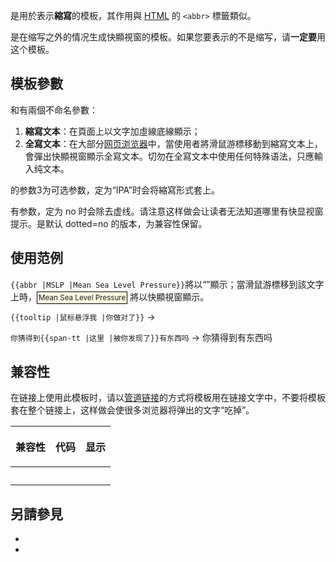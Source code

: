 {{NoteTA
|G1 = IT
|G2 = MediaWiki
}}
{{Documentation subpage}}
{{High-risk|750,000+}}
<!-- 在本行下編輯模板說明 -->
{{tlx|Abbr}}是用於表示'''縮寫'''的模板，其作用與 [[HTML]] 的 <code><nowiki><abbr></nowiki></code> 標籤類似。

{{tlx|Tooltip}}是在缩写之外的情况生成快顯視窗的模板。如果您要表示的不是缩写，请'''一定要'''用这个模板。

==模板參數==
{{tlx|Abbr}}和{{tlx|Tooltip}}有兩個不命名參數：
# '''縮寫文本'''：在頁面上以文字加虛線底線顯示；
# '''全寫文本'''：在大部分[[网页浏览器]]中，當使用者將滑鼠游標移動到縮寫文本上，會彈出快顯視窗顯示全寫文本。切勿在全寫文本中使用任何特殊语法，只應輸入纯文本。

{{tlx|Abbr}}的参数3为可选参数，定为“IPA”时会将縮寫形式套上{{tlx|IPA}}。

{{tlx|Tooltip}}有{{code|dotted}}参数，定为 no 时会除去虚线。请注意这样做会让读者无法知道哪里有快显视窗提示。{{tlx|Span-tt}}是{{tlx|Tooltip}}默认 dotted=no 的版本，为兼容性保留。

==使用范例==
<code><nowiki>{{abbr |MSLP |Mean Sea Level Pressure}}</nowiki></code>將以“{{abbr |MSLP |Mean Sea Level Pressure}}”顯示；當滑鼠游標移到該文字上時，<small><span style="border: black 1px solid;padding:2px;background-color:#fffbe1;">Mean Sea Level Pressure</span></small> 將以快顯視窗顯示。

<code><nowiki>{{tooltip |鼠标悬浮我 |你做对了}}</nowiki></code> → {{tooltip |鼠标悬浮我 |你做对了}}

<code><nowiki>你猜得到{{span-tt |这里 |被你发现了}}有东西吗</nowiki></code> → 你猜得到{{span-tt |这里 |被你发现了}}有东西吗

==兼容性==
在链接上使用此模板时，请以[[Wikipedia:管道連結|管道链接]]的方式将模板用在链接文字中，不要将模板套在整个链接上，这样做会使很多浏览器将弹出的文字“吃掉”。

{|class="wikitable"
!兼容性
!代码
!显示
|-
!{{yes|好}}
|{{code|<nowiki>[[擊倒#技術擊倒|{{abbr|TKO|技術擊倒}}]]</nowiki>}}
|[[擊倒#技術擊倒|{{abbr|TKO|技術擊倒}}]]
|-
!{{no|差}}
|{{code|<nowiki>{{abbr|[[擊倒#技術擊倒|TKO]]|技術擊倒}}</nowiki>}}
|{{abbr|[[擊倒#技術擊倒|TKO]]|技術擊倒}}
|}

==另請參見==
* {{tl|tt}}
* {{tl|span title}}

<includeonly>{{sandbox other||
[[Category:格式模板|{{PAGENAME}}]]
}}</includeonly>
